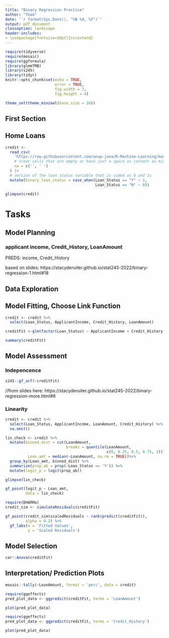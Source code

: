 ```yaml
---
title: "Binary Regression Practice"
author: "Team"
date: '`r format(Sys.Date(), "%B %d, %Y")`'
output: pdf_document
classoption: landscape
header-includes:
- \usepackage[fontsize=20pt]{scrextend}
---
```


```r
require(tidyverse)
require(mosaic)
require(ggformula)
library(glmmTMB)
library(s245)
library(tidyr)
knitr::opts_chunk$set(echo = TRUE,
                      error = TRUE,
                      fig.width = 7, 
                      fig.height = 4)

theme_set(theme_minimal(base_size = 16))
```


## First Section

## Home Loans

```r
credit <-
  read_csv(
    'https://raw.githubusercontent.com/anup-jana/R-Machine-Learning/master/R%20Scripts/Datasets/Credit_Risk_Train_data.csv',
    # treat cells that are empty or have just a space as content as missing values
    na = c('', ' ')
  ) |>
  # version of the loan status variable that is coded as 0 and 1s
  mutate(binary_loan_status = case_when(Loan_Status == "Y" ~ 1,
                                        Loan_Status == "N" ~ 0))

glimpse(credit)
```


# Tasks

## Model Planning 
### applicant income, Credit_History, LoanAmount


PREDS: income, Credit_History

based on slides: https://stacyderuiter.github.io/stat245-2022/binary-regression-1.html#18 


## Data Exploration

## Model Fitting, Choose Link Function

```r
credit <- credit %>% 
  select(Loan_Status, ApplicantIncome, Credit_History, LoanAmount)

creditFit <-glm(factor(Loan_Status) ~ ApplicantIncome + Credit_History + LoanAmount, data=credit, family=binomial(link='logit'))

summary(creditFit)
```


## Model Assessment

### Indepencence

```r
s245::gf_acf(~creditFit)
```
//from slides here: https://stacyderuiter.github.io/stat245-2022/binary-regression-more.html#6


### Linearity

```r
credit <- credit %>% 
  select(Loan_Status, ApplicantIncome, LoanAmount, Credit_History) %>% 
  na.omit()
```

```r
lin_check <- credit %>% 
  mutate(binned_dist = cut(LoanAmount, 
                           breaks = quantile(LoanAmount,
                                             c(0, 0.25, 0.5, 0.75, 1))),
          Loan_amt = median(~LoanAmount, na.rm = TRUE))%>% 
  group_by(Loan_amt, binned_dist) %>% 
  summarize(prop_ab = prop(~Loan_Status == 'Y')) %>% 
  mutate(logit_p = logit(prop_ab))

glimpse(lin_check)
```

```r
gf_point(logit_p ~ Loan_amt, 
         data = lin_check)
```


```r
require(DHARMa)
credit_sim <- simulateResiduals(creditFit)
```

```r
gf_point(credit_sim$scaledResiduals ~ rank(predict(creditFit)),
         alpha = 0.2) %>% 
  gf_labs(x = 'Fitted Values',
          y = 'Scaled Residuals')
```

## Model Selection

```r
car::Anova(creditFit)
```


## Interpretation/ Prediction Plots

```r
mosaic::tally(~LoanAmount, format = 'perc', data = credit)
```
```r
require(ggeffects)
pred_plot_data <- ggpredict(creditFit, terms = 'LoanAmount')

plot(pred_plot_data)
```

```r
require(ggeffects)
pred_plot_data <- ggpredict(creditFit, terms = 'Credit_History')

plot(pred_plot_data)
```

